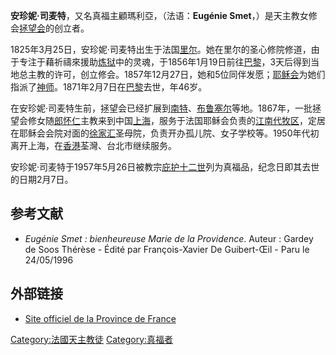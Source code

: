 '''安珍妮·司麦特'''，又名真福主顧瑪利亞，（法语：'''Eugénie Smet'''，{{bd|1825年|3月25日|1871年|2月7日|catIdx=S}}）是天主教女修会[[拯望会|拯望会]]的创立者。

1825年3月25日，安珍妮·司麦特出生于法国[[里尔|里尔]]。她在里尔的圣心修院修道，由于专注于藉祈禱來援助[[炼狱|炼狱]]中的灵魂，于1856年1月19日前往[[巴黎|巴黎]]，3天后得到当地总主教的许可，创立修会。1857年12月27日，她和5位同伴发愿；[[耶稣会|耶稣会]]为她们指派了[[神师|神师]]。1871年2月7日在[[巴黎|巴黎]]去世，年46岁。

在安珍妮·司麦特生前，拯望会已经扩展到[[南特|南特]]、[[布鲁塞尔|布鲁塞尔]]等地。1867年，一批拯望会修女随[[郎怀仁|郎怀仁]]主教来到中国[[上海|上海]]，服务于法国耶稣会负责的[[江南代牧区|江南代牧区]]，定居在耶稣会会院对面的[[徐家汇|徐家汇]]圣母院，负责开办孤儿院、女子学校等。1950年代初离开上海，在[[香港|香港]]荃灣、台北市继续服务。

安珍妮·司麦特于1957年5月26日被教宗[[庇护十二世|庇护十二世]]列为真福品，纪念日即其去世的日期2月7日。

==参考文献==
* ''Eugénie Smet : bienheureuse Marie de la Providence''. Auteur : Gardey de Soos Thérèse - Édité par François-Xavier De Guibert-Œil - Paru le 24/05/1996

==外部链接==
*[http://auxifrance.cef.fr Site officiel de la Province de France] {{Wayback|url=http://auxifrance.cef.fr/ |date=20071108232552 }}

{{Authority control}}
{{DEFAULTSORT:Smet, Eugénie}}
[[Category:法國天主教徒|Category:法國天主教徒]]
[[Category:真福者|Category:真福者]]